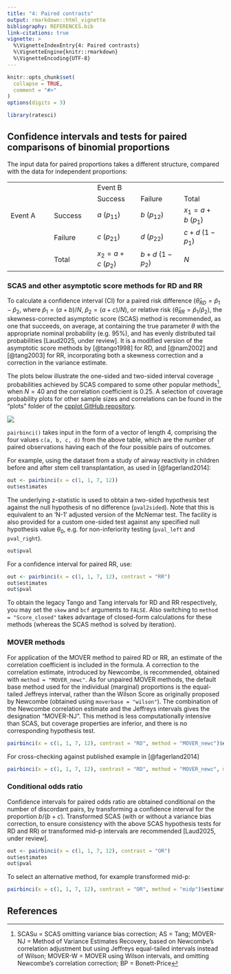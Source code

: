 ```yaml
---
title: "4: Paired contrasts"
output: rmarkdown::html_vignette
bibliography: REFERENCES.bib
link-citations: true
vignette: >
  %\VignetteIndexEntry{4: Paired contrasts}
  %\VignetteEngine{knitr::rmarkdown}
  %\VignetteEncoding{UTF-8}
---
```


```r
knitr::opts_chunk$set(
  collapse = TRUE,
  comment = "#>"
)
options(digits = 3)
```

```r
library(ratesci)
```

## Confidence intervals and tests for paired comparisons of binomial proportions

The input data for paired proportions takes a different structure, compared with the data for independent proportions:

|  |  |  |  |  |
|---------------|---------------|---------------|---------------|---------------|
|  |  | Event B |  |  |
|  |  | Success | Failure | Total |
| Event A | Success | $a \ (p_{11})$ | $b \ (p_{12})$ | $x_1 = a + b \ (p_1)$ |
|  | Failure | $c \ (p_{21})$ | $d \ (p_{22})$ | $c + d \ (1 -p_1)$ |
|  | Total | $x_2 = a + c \ (p_2)$ | $b + d \ (1 - p_2)$ | $N$ |

### SCAS and other asymptotic score methods for RD and RR

To calculate a confidence interval (CI) for a paired risk difference ($\hat \theta_{RD} = \hat p_1 - \hat p_2$, where $\hat p_1 = (a+b)/N$, $\hat p_2 = (a+c)/N$), or relative risk ($\hat \theta_{RR} = \hat p_1 / \hat p_2$), the skewness-corrected asymptotic score (SCAS) method is recommended, as one that succeeds, on average, at containing the true parameter $\theta$ with the appropriate nominal probability (e.g. 95%), and has evenly distributed tail probabilities [Laud2025, under review]. It is a modified version of the asymptotic score methods by [@tango1998] for RD, and [@nam2002] and [@tang2003] for RR, incorporating both a skewness correction and a correction in the variance estimate.

The plots below illustrate the one-sided and two-sided interval coverage probabilities achieved by SCAS compared to some other popular methods[^1], when $N=40$ and the correlation coefficient is 0.25. A selection of coverage probability plots for other sample sizes and correlations can be found in the "plots" folder of the [cpplot GitHub repository](https://github.com/petelaud/cpplot/tree/master/plots).

[^1]: SCASu = SCAS omitting variance bias correction; AS = Tang; MOVER-NJ = Method of Variance Estimates Recovery, based on Newcombe's correlation adjustment but using Jeffreys equal-tailed intervals instead of Wilson; MOVER-W = MOVER using Wilson intervals, and omitting Newcombe's correlation correction; BP = Bonett-Price

![](images/RRpair40_95_0.25_small.jpg)

`pairbinci()` takes input in the form of a vector of length 4, comprising the four values `c(a, b, c, d)` from the above table, which are the number of paired observations having each of the four possible pairs of outcomes.

For example, using the dataset from a study of airway reactivity in children before and after stem cell transplantation, as used in [@fagerland2014]:

```r
out <- pairbinci(x = c(1, 1, 7, 12))
out$estimates
```

The underlying z-statistic is used to obtain a two-sided hypothesis test against the null hypothesis of no difference (`pval2sided`). Note that this is equivalent to an 'N-1' adjusted version of the McNemar test. The facility is also provided for a custom one-sided test against any specified null hypothesis value $\theta_0$, e.g. for non-inferiority testing (`pval_left` and `pval_right`).

```r
out$pval
```

For a confidence interval for paired RR, use:

```r
out <- pairbinci(x = c(1, 1, 7, 12), contrast = "RR")
out$estimates
out$pval
```

To obtain the legacy Tango and Tang intervals for RD and RR respectively, you may set the `skew` and `bcf` arguments to `FALSE`. Also switching to `method = "Score_closed"` takes advantage of closed-form calculations for these methods (whereas the SCAS method is solved by iteration).

### MOVER methods

For application of the MOVER method to paired RD or RR, an estimate of the correlation coefficient is included in the formula. A correction to the correlation estimate, introduced by Newcombe, is recommended, obtained with `method = "MOVER_newc"`. As for unpaired MOVER methods, the default base method used for the individual (marginal) proportions is the equal-tailed Jeffreys interval, rather than the Wilson Score as originally proposed by Newcombe (obtained using `moverbase = "wilson"`). The combination of the Newcombe correlation estimate and the Jeffreys intervals gives the designation "MOVER-NJ". This method is less computationally intensive than SCAS, but coverage properties are inferior, and there is no corresponding hypothesis test.

```r
pairbinci(x = c(1, 1, 7, 12), contrast = "RD", method = "MOVER_newc")$estimates
```

For cross-checking against published example in [@fagerland2014]

```r
pairbinci(x = c(1, 1, 7, 12), contrast = "RD", method = "MOVER_newc", moverbase = "wilson")$estimates
```

### Conditional odds ratio

Confidence intervals for paired odds ratio are obtained conditional on the number of discordant pairs, by transforming a confidence interval for the proportion $b / (b+c)$. Transformed SCAS (with or without a variance bias correction, to ensure consistency with the above SCAS hypothesis tests for RD and RR) or transformed mid-p intervals are recommended [Laud2025, under review].

```r
out <- pairbinci(x = c(1, 1, 7, 12), contrast = "OR")
out$estimates
out$pval
```

To select an alternative method, for example transformed mid-p:

```r
pairbinci(x = c(1, 1, 7, 12), contrast = "OR", method = "midp")$estimates
```
## References


